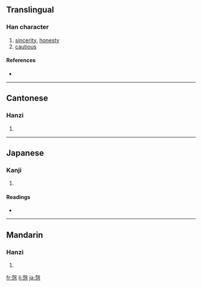 {{also|悫|慤}}
==Translingual==

===Han character===
{{Han char|rn=61|rad=心|as=10|sn=14|four=4733<sub>4</sub>|canj=土水心 (GEP), X土水心 (XGEP)}}

# [[sincerity]], [[honesty]]
# [[cautious]]

====References====
* {{Han ref|kx=0396.090|dkj=10983|dj=0734.160|hdz=42333.030|uh=6128|ud=24872|bh=E1C3|bd=57795}}

----

==Cantonese==

===Hanzi===
{{yue-hanzi|jyut=|y=kok3|sim=悫}}

# {{defn|Cantonese}}

----

==Japanese==

===Kanji===
{{ja-kanji|grade=|rs=心10}}

# {{defn|Japanese}}

====Readings====
* {{ja-readings|on=[[かく]] (kaku)|kun=[[つつしむ]] (tsutsushimu)}}

----

==Mandarin==

===Hanzi===
{{cmn-hanzi|sim=悫|pin=[[què]] ([[que4]])|wg=ch'üeh<sup>4</sup>}}

# {{defn|Mandarin}}

[[fr:愨]]
[[li:愨]]
[[ja:愨]]